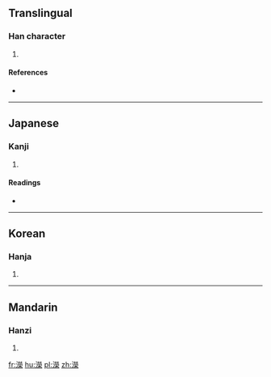 {{also|溁}}
==Translingual==

===Han character===
{{Han char|rn=85|rad=水|as=14|sn=17|four=|canj=EFFD}}

# {{defn|Han|sort=水14}}

====References====
* {{Han ref|kx=0655.290|dkj=18489|dj=1066.020|hdz=31773.040|uh=6FDA|ud=28634}}

----

==Japanese==

===Kanji===
{{ja-kanji|grade=|rs=水14}}

# {{defn|lang=ja|sort=水14}}

====Readings====
* {{ja-readings|on=[[えい]] (ei), [[よう]] (yō)|kun=[[おがわ]] (ogawa)}}

----

==Korean==

===Hanja===
{{ko-hanja|hangeul=영|eumhun=|rv=yeong|mr=yŏng|y=yeng}}

# {{defn|lang=ko|sort=水14}}

----

==Mandarin==

===Hanzi===
{{cmn-hanzi|pin=[[bì]] ([[bi4]]), [[yíng]] ([[ying2]])|wg=pi<sup>4</sup>, ying<sup>2</sup>}}

# {{defn|lang=cmn|sort=水14}}

[[fr:濚]]
[[hu:濚]]
[[pl:濚]]
[[zh:濚]]